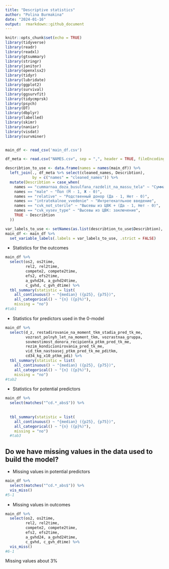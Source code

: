 ---
title: "Descriptive statistics"
author: "Polina Burmakina"
date: "2024-01-16"
output:  rmarkdown::github_document
---

```{r setup, include=FALSE}
knitr::opts_chunk$set(echo = TRUE)
library(tidyverse)
library(readr)
library(readxl)
library(gtsummary)
library(stringr)
library(janitor)
library(openxlsx2)
library(tidyr)
library(lubridate)
library(ggplot2)
library(survival)
library(ggsurvfit)
library(tidycmprsk)
library(psych)
library(DT)
library(dbplyr)
library(labelled)
library(skimr)
library(naniar)
library(visdat)
library(survminer)


main_df <- read_csv('main_df.csv')

```

```{r, include=FALSE}
df_meta <- read.csv("NAMES.csv", sep = ",", header = TRUE, fileEncoding = "UTF-8")

describtion_to_use <- data.frame(names = names(main_df)) %>%  
  left_join(., df_meta %>% select(cleaned_names, Describtion), 
            by = c("names" = "cleaned_names")) %>% 
  mutate(Describtion = case_when(
    names == "cummarnaa_doza_busulfana_razdelit_na_massu_tela" ~ "Суммарная доза Бусульфана разделить на массу тела", 
    names == "male" ~ "Пол (М - 1, Ж - 0)",
    names == "relative" ~ "Родственный донор (Да - 1, Нет - 0)",
    names == "intratekalnoe_vvedenie" ~ "Интретекатльное введение",
    names == "cvk_not_sterile" ~ "Высевы из ЦВК + (Да - 1, Нет - 0)",	
    names == "cvk_vysev_type" ~ "Высевы из ЦВК: заключение",
    TRUE ~ Describtion
  ))

var_labels_to_use <- setNames(as.list(describtion_to_use$Describtion), describtion_to_use$names)
main_df <- main_df %>%
  set_variable_labels(.labels = var_labels_to_use, .strict = FALSE)


```



* Statistics for the outcomes
```{r}

main_df %>%
  select(os2, os2time, 
         rel2, rel2time, 
         compete2, compete2time, 
         efs2, efs2time, 
         a_gvhd24, a_gvhd24time, 
         c_gvhd, c_gvh_dtime) %>%
  tbl_summary(statistic = list(
    all_continuous() ~ "{median} ({p25}, {p75})",
    all_categorical() ~ "{n} ({p}%)"),
    missing = "no")
#tab1
```
    



* Statistics for predictors used in the 0-model 
```{r}
main_df %>%
  select(d_z, restadirovanie_na_moment_tkm_stadia_pred_tk_me,  
         vozrast_polnyh_let_na_moment_tkm, vozrastnaa_gruppa, 
         sovmestimost_donora_recipienta_ptkm_pred_tk_me, 
         rezim_kondicionirovania_pred_tk_me, 
         vid_tkm_nastoasej_ptkm_pred_tk_me_pditkm, 
         cd34_kg_x10_ptkm_pdi) %>%
  tbl_summary(statistic = list(
    all_continuous() ~ "{median} ({p25}, {p75})",
    all_categorical() ~ "{n} ({p}%)"), 
    missing = "no")
#tab2
```

* Statistics for potential predictors
```{r}
main_df %>% 
  select(matches("^cd.*_abs$")) %>% 
  
  
  tbl_summary(statistic = list(
    all_continuous() ~ "{median} ({p25}, {p75})",
    all_categorical() ~ "{n} ({p}%)"), 
    missing = "no")
  #tab3
```

##  Do we have missing values in the data used to build the model?

* Missing values in potential predictors
```{r}
main_df %>%
  select(matches("^cd.*_abs$")) %>% 
  vis_miss() 
#5-1
```


* Missing values in outcomes
```{r}
main_df %>%
  select(os2, os2time, 
         rel2, rel2time, 
         compete2, compete2time, 
         efs2, efs2time, 
         a_gvhd24, a_gvhd24time, 
         c_gvhd, c_gvh_dtime) %>%
  vis_miss()
#6-1
```


Missing values about 3%
